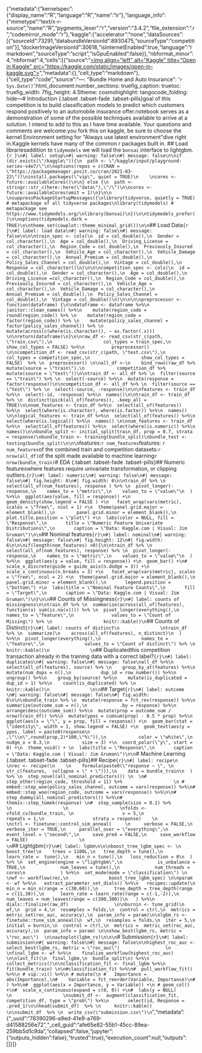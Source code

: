 {"metadata":{"kernelspec":{"display_name":"R","language":"R","name":"ir"},"language_info":{"mimetype":"text/x-r-source","name":"R","pygments_lexer":"r","version":"3.4.2","file_extension":".r","codemirror_mode":"r"},"kaggle":{"accelerator":"none","dataSources":[{"sourceId":73291,"databundleVersionId":8930475,"sourceType":"competition"}],"dockerImageVersionId":30618,"isInternetEnabled":true,"language":"rmarkdown","sourceType":"script","isGpuEnabled":false}},"nbformat_minor":4,"nbformat":4,"cells":[{"source":"<a href=\"https://www.kaggle.com/code/jimgruman/how-hard-can-this-be?scriptVersionId=186738432\" target=\"_blank\"><img align=\"left\" alt=\"Kaggle\" title=\"Open in Kaggle\" src=\"https://kaggle.com/static/images/open-in-kaggle.svg\"></a>","metadata":{},"cell_type":"markdown"},{"cell_type":"code","source":"---\ntitle: \"Bundle Home and Auto Insurance\"\ndate: '`r Sys.Date()`'\noutput:\n  html_document:\n    number_sections: true\n    fig_caption: true\n    toc: true\n    fig_width: 7\n    fig_height: 4.5\n    theme: cosmo\n    highlight: tango\n    code_folding: hide\n---\n  \n# Introduction  {.tabset .tabset-fade .tabset-pills}\n\nThe goal of this competition is to build classification models to predict which customers respond positively to an automobile insurance offer.\n\nMy notebook serves as a demonstration of some of the possible techniques available to arrive at a solution.  I intend to add to this as I have time available. Your questions and comments are welcome.\n\nIf you fork this on kaggle, be sure to choose the kernel Environment setting for \"Always use latest environment\"\n\nLets dive right in.\n\nThe Kaggle kernels have many of the common r packages built in.  \n\n## Load libraries\n\nIn addition to `tidymodels` we will load the `bonsai` interface to lightgbm.\n\n```{r }\n#| label: setup\n#| warning: false\n#| message: false\n\nif (dir.exists(\"/kaggle\")){\n  path <- \"/kaggle/input/playground-series-s4e7/\"\n\noptions(repos = c(CRAN = \"https://packagemanager.posit.co/cran/2021-03-22\"))\ninstall.packages(\"vip\", quiet = TRUE)\n    \ncores <- future::availableCores()\n\n} else {\n  path <- stringr::str_c(here::here(\"data\"),\"/\")\n\ncores <- future::availableCores(omit = 1)\n}\n\n \nsuppressPackageStartupMessages({\nlibrary(tidyverse, quietly = TRUE) # metapackage of all tidyverse packages\nlibrary(tidymodels) # metapackage see https://www.tidymodels.org/\nlibrary(bonsai)\n})\n\ntidymodels_prefer()\n\noptions(tidymodels.dark = TRUE)\n\ntheme_set(cowplot::theme_minimal_grid())\n\n```\n\n\n## Load Data\n\n```{r }\n#| label: load data\n#| warning: false\n#| message: false\n\n\ntrain_spec <- cols(\n  id = col_double(),\n  Gender = col_character(),\n  Age = col_double(),\n  Driving_License = col_character(),\n  Region_Code = col_double(),\n  Previously_Insured = col_character(),\n  Vehicle_Age = col_character(),\n  Vehicle_Damage = col_character(),\n  Annual_Premium = col_double(),\n  Policy_Sales_Channel = col_double(),\n  Vintage = col_double(),\n  Response = col_character()\n)\n\n\ncompetition_spec <- cols(\n  id = col_double(),\n  Gender = col_character(),\n  Age = col_double(),\n  Driving_License =col_character(),\n  Region_Code = col_double(),\n  Previously_Insured = col_character(),\n  Vehicle_Age = col_character(),\n  Vehicle_Damage = col_character(),\n  Annual_Premium = col_double(),\n  Policy_Sales_Channel = col_double(),\n  Vintage = col_double()\n)\n\n\n\npreprocessor <- function(dataframe) {\n\ndataframe <- dataframe %>%\n    janitor::clean_names() %>%\n    mutate(region_code = round(region_code)) %>% \n    mutate(region_code = factor(region_code)) %>% \n    mutate(policy_sales_channel = factor(policy_sales_channel)) %>% \n    mutate(across(c(where(is.character)), ~ as.factor(.x))) \n\nreturn(dataframe)\n}\n\nraw_df <- read_csv(str_c(path, \"train.csv\"),\n                   col_types = train_spec,\n                   show_col_types = FALSE) %>%\n          preprocessor() \n\ncompetition_df <- read_csv(str_c(path, \"test.csv\"),\n                   col_types = competition_spec,\n                   show_col_types = FALSE)  %>% \n  preprocessor() \n\nall_df <-\n    bind_rows(raw_df %>% mutate(source = \"train\"),\n            competition_df %>% mutate(source = \"test\"))\n\ntrain_df <- all_df %>% \n  filter(source == \"train\") %>% \n  select(-source) %>%\n  mutate(response = factor(response))\n\ncompetition_df <- all_df %>% \n  filter(source == \"test\") %>% \n  select(-source, -response)\n\n\nfeatures <- train_df %>%\n  select(-id, -response) %>%\n  names()\n\ntrain_df <- train_df %>% \n  distinct(pick(all_of(features)), .keep_all = TRUE)\n\nnom_features <- train_df %>%\n  select(all_of(features)) %>%\n  select(where(is.character), where(is.factor)) %>%\n  names() \n\nlogical_features <- train_df %>%\n  select(all_of(features)) %>%\n  select(where(is.logical)) %>%\n  names() \n\nnum_features <- train_df %>%\n  select(all_of(features)) %>%\n  select(where(is.numeric)) %>%\n  names()\n\nbundle_split <- initial_split(train_df, prop = 0.7, strata = response)\nbundle_train <- training(bundle_split)\nbundle_test <- testing(bundle_split)\n\n\n```\n\nNominal features:\n\n`r nom_features`\n\nNumeric features: \n\n`r num_features`\n\nSize of the combined train and competition datasets:\n\n`r nrow(all_df)`\n\nSize of the split made available to machine learning\n\n`r nrow(bundle_train)`\n\n\n# EDA {.tabset .tabset-fade .tabset-pills}\n\n## Numeric features\n\nConsider where features require univariate transformation, or clipping outliers.\n```{r}\n#| label: numeric\n#| warning: false\n#| message: false\n#| fig.height: 6\n#| fig.width: 6\n\ntrain_df %>% \n  select(all_of(num_features), response ) %>% \n  pivot_longer(-response,\n    names_to = \"metric\",\n    values_to = \"value\"\n  ) %>%\n  ggplot(aes(value, fill = response)) +\n  geom_density(show.legend = FALSE ) +\n   facet_wrap(vars(metric), scales = \"free\", ncol = 1) +\n  theme(panel.grid.major = element_blank(),\n        panel.grid.minor = element_blank(),\n        plot.title.position = \"plot\") +\n  labs(color = NULL, fill = \"Response\",\n       title = \"Numeric Feature Univariate Distributions\",\n       caption = \"Data: Kaggle.com | Visual: Jim Gruman\")\n\n```\n\n\n## Nominal features\n\n```{r}\n#| label: nominal\n#| warning: false\n#| message: false\n#| fig.height: 12\n#| fig.width: 6\n\n\nif(length(nom_features) >0){\n\ntrain_df %>% \n  select(all_of(nom_features), response) %>% \n  pivot_longer(-response,\n    names_to = \"metric\",\n    values_to = \"value\"\n  ) %>%\n  ggplot(aes(y = value, fill = response)) +\n  geom_bar() +\n#  scale_x_discrete(guide = guide_axis(n.dodge = 3)) +\n  scale_x_continuous(n.breaks = 3) +\n   facet_wrap(vars(metric), scales = \"free\", ncol = 2) +\n  theme(panel.grid.major = element_blank(),\n        panel.grid.minor = element_blank(),\n       legend.position = \"bottom\") +\n  labs(title = \"Nominal Feature Counts\",\n       fill = \"Target\",\n       caption = \"Data: Kaggle.com | Visual: Jim Gruman\")\n}\n\n```\n\n## Counts of Missingness\n                  \n```{r}\n#| label: counts of missingness\n\ntrain_df %>% \n  summarize(across(all_of(features), function(x) sum(is.na(x)))) %>% \n  pivot_longer(everything(),\n              names_to = \"feature\",\n              values_to = \"Count of Missing\") %>% \n                   knitr::kable()\n```\n\n## Counts of Distinct\n               \n```{r}\n#| label: counts of distinct\n               \ntrain_df %>% \n  summarize(\n    across(all_of(features), n_distinct)\n  ) %>%\n  pivot_longer(everything(),\n               names_to = \"feature\",\n               values_to = \"Count of distinct\") %>% \n                   knitr::kable()\n               \n```\n\n## Duplicated\n\nIs this competition transaction already in the training data with a correct label?\n\n```{r}\n#| label: duplicates\n#| warning: false\n#| message: false\nall_df %>%\n    select(all_of(features), source) %>% \n    group_by_at(features) %>%\n    mutate(num_dups = n(),\n           dup_id = row_number()) %>%\n    ungroup() %>%\n    group_by(source) %>%\n    mutate(is_duplicated = dup_id > 1) %>%\n    count(is_duplicated) %>% \n                   knitr::kable()\n               \n\n```\n                   \n\n\n\n## Target\n\n```{r}\n#| label: outcome \n#| warning: false\n#| message: false\n#| fig.width: 6\n\n\nbundle_train %>% \n  mutate(response = fct_rev(response)) %>%\n  summarize(outcome_sum = n(),\n            .by = response) %>%\n  arrange(desc(outcome_sum)) %>%\n  mutate(prop = outcome_sum / nrow(train_df)) %>%\n  mutate(ypos = cumsum(prop) - 0.5 * prop) %>%\n  ggplot(aes(x = \"\", y = prop, fill = response)) +\n  geom_bar(stat = \"identity\", width = 1, show.legend = FALSE) +\n  geom_text(aes(y = ypos, label = paste0(response\n                                  ,\"\\n\",round(prop,2)*100,\"%\")),\n            color = \"white\",\n            nudge_x = 0.3,\n            size = 3) +\n  coord_polar(\"y\", start = 0) +\n  theme_void() + \n  labs(title = \"Response\",\n       caption = \"Data: Kaggle.com | Visual: Jim Gruman\")\n\n```\n                              \n           \n                \n# Machine Learning {.tabset .tabset-fade .tabset-pills}\n\n\n## Recipe\n\n```{r}\n#| label: recipe\n                   \nrec <- recipe(\n    \n    formula(paste0(\"response ~ \", \n               str_c(features,  collapse = \" + \"))),\n    data = bundle_train\n  ) %>% \n  step_novel(all_nominal_predictors()) \n  \n#  step_other(region_code, threshold = 11) %>%                   \n # embed::step_woe(policy_sales_channel, outcome = vars(response)) %>%\n#  embed::step_woe(region_code, outcome = vars(response)) %>%\n\n#  step_dummy(all_nominal_predictors()) %>%\n#  themis::step_tomek(response) \n#  step_sample(size = 0.1) %>%              \n                   \n                   \nfolds <- vfold_cv(bundle_train, \n                  v = 5,\n                  repeats = 1,\n                  strata = response)    \n                   \nctrl <- finetune::control_sim_anneal(     \n     verbose = FALSE,\n     verbose_iter = TRUE,\n     parallel_over = \"everything\",\n     event_level = \"second\",\n     save_pred = FALSE,\n     save_workflow = FALSE)                   \n                                     \n```\n\n\n\n## Lightgbm\n\n```{r}\n#| label: lgbm\n\n\nboost_tree_lgbm_spec <- \n  boost_tree(\n    trees = 1100L,\n   tree_depth = tune(),\n   learn_rate =  tune(),\n   min_n = tune(),\n   loss_reduction = 0\n  ) %>% \n  set_engine(engine = \"lightgbm\",\n             is_unbalance = TRUE,\n             num_leaves = tune(),\n             num_threads = cores\n             ) %>%\n  set_mode(mode = \"classification\") \n                   \nwf <- workflow(rec,\n               boost_tree_lgbm_spec) \n\nparam <- wf %>%\n   extract_parameter_set_dials() %>%\n   recipes::update(\n      min_n = min_n(range = c(30,60)),\n      tree_depth = tree_depth(range = c(11,30)),\n      learn_rate = learn_rate(range = c(-1,-2)),\n      num_leaves = num_leaves(range = c(200,300))\n   ) %>%\n   dials::finalize(raw_df)                 \n\nburnin <- tune_grid(\n  wf,\n  grid = 4,\n  resamples = folds,\n  control = ctrl,\n  metrics = metric_set(roc_auc, accuracy),\n  param_info = param)\n\nlgbm_rs <- finetune::tune_sim_anneal(\n  wf,\n  resamples = folds,\n  iter = 5,\n  initial = burnin,\n  control = ctrl,\n  metrics =  metric_set(roc_auc, accuracy),\n  param_info = param) \n\nshow_best(lgbm_rs, metric = \"roc_auc\")  \n\nautoplot(lgbm_rs)\n\n\n```\n                   \n# Submission\n                   \n```{r}\n#| label: submission\n#| warning: false\n#| message: false\n\nhighest_roc_auc <-   select_best(lgbm_rs, metric = \"roc_auc\")                 \n                   \nfinal_lgbm <- wf %>%\n    finalize_workflow(highest_roc_auc) \n\nlast_fit(\n  final_lgbm,\n  bundle_split\n) %>%\n  collect_metrics()\n\nclassification_fit <- final_lgbm %>%\n                        fit(bundle_train) \n\n#classification_fit %>%\n#  pull_workflow_fit() %>%\n # vip::vi() %>%\n # mutate(\n #   Importance = abs(Importance),\n#    Variable = fct_reorder(Variable, Importance)\n#  ) %>%\n#  ggplot(aes(x = Importance, y = Variable)) +\n # geom_col() +\n#  scale_x_continuous(expand = c(0, 0)) +\n#  labs(y = NULL)                         \n                   \nsubmit_df <-  augment(classification_fit, competition_df, type = \"prob\") %>%\n       select(id, Response = .pred_1)\n\nhead(submit_df)  %>% \n     knitr::kable()      \n\nsubmit_df  %>% \n  write_csv(\"submission.csv\")\n```     ","metadata":{"_uuid":"78390296-a9ed-41e9-a769-d41588256e72","_cell_guid":"afe65e82-55b1-45cc-89ea-259bb5d1c9da","collapsed":false,"jupyter":{"outputs_hidden":false},"trusted":true},"execution_count":null,"outputs":[]}]}